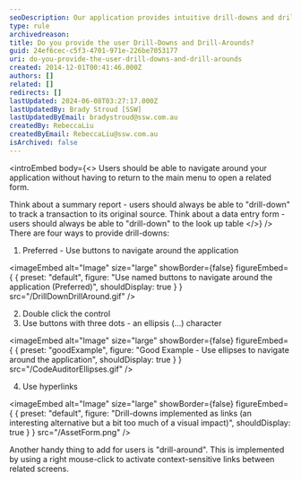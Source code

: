 ```yaml
---
seoDescription: Our application provides intuitive drill-downs and drill-arounds, allowing users to seamlessly navigate related screens with ease.
type: rule
archivedreason:
title: Do you provide the user Drill-Downs and Drill-Arounds?
guid: 24ef6cec-c5f3-4701-971e-226be7053177
uri: do-you-provide-the-user-drill-downs-and-drill-arounds
created: 2014-12-01T00:41:46.000Z
authors: []
related: []
redirects: []
lastUpdated: 2024-06-08T03:27:17.000Z
lastUpdatedBy: Brady Stroud [SSW]
lastUpdatedByEmail: bradystroud@ssw.com.au
createdBy: RebeccaLiu
createdByEmail: RebeccaLiu@ssw.com.au
isArchived: false
---
```


<introEmbed
  body={<>
Users should be able to navigate around your application without having to return to the main menu to open a related form.

Think about a summary report - users should always be able to "drill-down" to track a transaction to its original source.
Think about a data entry form - users should always be able to "drill-down" to the look up table
  </>}
/>
There are four ways to provide drill-downs:

1. Preferred - Use buttons to navigate around the application


<imageEmbed
  alt="Image"
  size="large"
  showBorder={false}
  figureEmbed={ {
    preset: "default",
    figure: "Use named buttons to navigate around the application (Preferred)",
    shouldDisplay: true
  } }
  src="/DrillDownDrillAround.gif"
/>

2. Double click the control
3. Use buttons with three dots - an ellipsis (...) character

<imageEmbed
  alt="Image"
  size="large"
  showBorder={false}
  figureEmbed={ {
    preset: "goodExample",
    figure: "Good Example - Use ellipses to navigate around the application",
    shouldDisplay: true
  } }
  src="/CodeAuditorEllipses.gif"
/>

4. Use hyperlinks


<imageEmbed
  alt="Image"
  size="large"
  showBorder={false}
  figureEmbed={ {
    preset: "default",
    figure: "Drill-downs implemented as links (an interesting alternative but a bit too much of a visual impact)",
    shouldDisplay: true
  } }
  src="/AssetForm.png"
/>

Another handy thing to add for users is "drill-around". This is implemented by using a right mouse-click to activate context-sensitive links between related screens.
